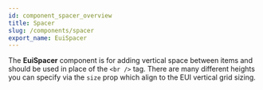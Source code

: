 ```yaml
---
id: component_spacer_overview
title: Spacer
slug: /components/spacer
export_name: EuiSpacer
---
```


The **EuiSpacer** component is for adding vertical space between items and should be used in place
of the `<br />` tag. There are many different heights you can specify via the `size` prop which align
to the EUI vertical grid sizing.
